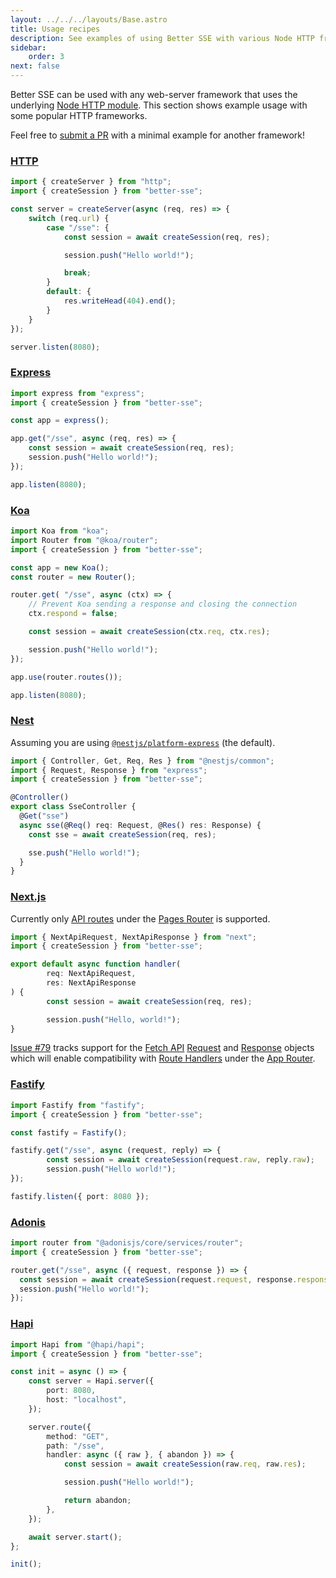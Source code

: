 ```yaml
---
layout: ../../../layouts/Base.astro
title: Usage recipes
description: See examples of using Better SSE with various Node HTTP frameworks.
sidebar:
    order: 3
next: false
---
```


Better SSE can be used with any web-server framework that uses the underlying [Node HTTP module](https://nodejs.org/api/http.html). This section shows example usage with some popular HTTP frameworks.

Feel free to [submit a PR](https://github.com/MatthewWid/better-sse/pulls) with a minimal example for another framework!

### [HTTP](https://nodejs.org/api/http.html)

```typescript title="server.ts"
import { createServer } from "http";
import { createSession } from "better-sse";

const server = createServer(async (req, res) => {
	switch (req.url) {
		case "/sse": {
			const session = await createSession(req, res);

			session.push("Hello world!");

			break;
		}
		default: {
			res.writeHead(404).end();
		}
	}
});

server.listen(8080);
```

### [Express](https://expressjs.com/)

```typescript title="server.ts"
import express from "express";
import { createSession } from "better-sse";

const app = express();

app.get("/sse", async (req, res) => {
    const session = await createSession(req, res);
    session.push("Hello world!");
});

app.listen(8080);
```

### [Koa](https://koajs.com/)

```typescript title="server.ts"
import Koa from "koa";
import Router from "@koa/router";
import { createSession } from "better-sse";

const app = new Koa();
const router = new Router();

router.get( "/sse", async (ctx) => {
    // Prevent Koa sending a response and closing the connection
    ctx.respond = false;

    const session = await createSession(ctx.req, ctx.res);

    session.push("Hello world!");
});

app.use(router.routes());

app.listen(8080);
```

### [Nest](https://nestjs.com/)

Assuming you are using [`@nestjs/platform-express`](https://www.npmjs.com/package/@nestjs/platform-express) (the default).

```typescript title="server.ts"
import { Controller, Get, Req, Res } from "@nestjs/common";
import { Request, Response } from "express";
import { createSession } from "better-sse";

@Controller()
export class SseController {
  @Get("sse")
  async sse(@Req() req: Request, @Res() res: Response) {
    const sse = await createSession(req, res);

    sse.push("Hello world!");
  }
}
```

### [Next.js](https://nextjs.org/)

Currently only [API routes](https://nextjs.org/docs/pages/building-your-application/routing/api-routes) under the [Pages Router](https://nextjs.org/docs/pages) is supported.

```typescript title="pages/api/sse.ts"
import { NextApiRequest, NextApiResponse } from "next";
import { createSession } from "better-sse";

export default async function handler(
        req: NextApiRequest,
        res: NextApiResponse
) {
        const session = await createSession(req, res);

        session.push("Hello, world!");
}
```

[Issue #79](https://github.com/MatthewWid/better-sse/issues/79) tracks support for the [Fetch API](https://developer.mozilla.org/en-US/docs/Web/API/Fetch_API) [Request](https://developer.mozilla.org/en-US/docs/Web/API/Request) and [Response](https://developer.mozilla.org/en-US/docs/Web/API/Response) objects which will enable compatibility with [Route Handlers](https://nextjs.org/docs/app/building-your-application/routing/route-handlers) under the [App Router](https://nextjs.org/docs/app).

### [Fastify](https://fastify.dev/)

```typescript title="server.ts"
import Fastify from "fastify";
import { createSession } from "better-sse";

const fastify = Fastify();

fastify.get("/sse", async (request, reply) => {
        const session = await createSession(request.raw, reply.raw);
        session.push("Hello world!");
});

fastify.listen({ port: 8080 });
```

### [Adonis](https://adonisjs.com/)

```typescript title="server.ts"
import router from "@adonisjs/core/services/router";
import { createSession } from "better-sse";

router.get("/sse", async ({ request, response }) => {
  const session = await createSession(request.request, response.response);
  session.push("Hello world!");
});
```

### [Hapi](https://hapi.dev/)

```typescript title="server.ts"
import Hapi from "@hapi/hapi";
import { createSession } from "better-sse";

const init = async () => {
    const server = Hapi.server({
        port: 8080,
        host: "localhost",
    });

    server.route({
        method: "GET",
        path: "/sse",
        handler: async ({ raw }, { abandon }) => {
            const session = await createSession(raw.req, raw.res);

            session.push("Hello world!");

            return abandon;
        },
    });

    await server.start();
};

init();
```
